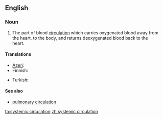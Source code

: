 ==English==

===Noun===
{{en-noun}}

# {{context|anatomy}} The part of blood [[circulation]] which carries oxygenated blood away from the heart, to the body, and returns deoxygenated blood back to the heart.

====Translations====
{{trans-top|part of blood circulation}}
* [[Azeri]]: {{t-|az|böyük qan dövranı}}
* Finnish: {{t-|fi|suuri verenkierto}}
{{trans-mid}}
* Turkish: {{t+|tr|büyük kan dolaşımı}}
{{trans-bottom}}

====See also====
* [[pulmonary circulation]]

[[ta:systemic circulation]]
[[zh:systemic circulation]]